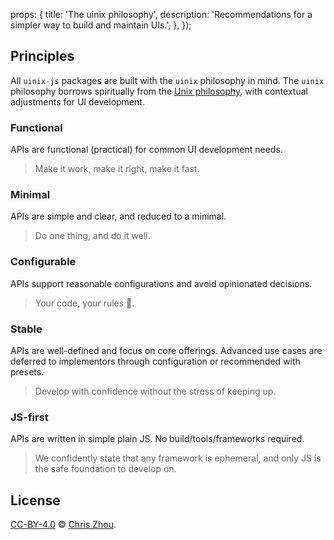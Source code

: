   props: {
    title: 'The uinix philosophy',
    description: 'Recommendations for a simpler way to build and maintain UIs.',
  },
});

## Principles

All `uinix-js` packages are built with the `uinix` philosophy in mind.  The `uinix` philosophy borrows spiritually from the [Unix philosophy], with contextual adjustments for UI development.

### Functional
APIs are functional (practical) for common UI development needs.

> Make it work, make it right, make it fast.

### Minimal
APIs are simple and clear, and reduced to a minimal.

> Do one thing, and do it well.

### Configurable
APIs support reasonable configurations and avoid opinionated decisions.

> Your code, your rules 🤘.

### Stable
APIs are well-defined and focus on core offerings.  Advanced use cases are deferred to implementors through configuration or recommended with presets.

> Develop with confidence without the stress of keeping up.

### JS-first
APIs are written in simple plain JS.  No build/tools/frameworks required.

> We confidently state that any framework is ephemeral, and only JS is the safe foundation to develop on.

## License

[CC-BY-4.0][license] © [Chris Zhou][author].

[author]: https://github.com/chrisrzhou
[license]: https://creativecommons.org/licenses/by/4.0/
[unix philosophy]: https://en.wikipedia.org/wiki/Unix_philosophy
